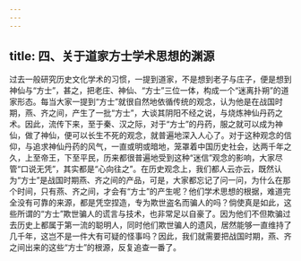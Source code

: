 ```yaml
---
---
---
```

title: 四、关于道家方士学术思想的渊源
---




过去一般研究历史文化学术的习惯，一提到道家，不是想到老子与庄子，便是想到神仙与“方士”，甚之，把老庄、神仙、“方士”三位一体，构成一个“迷离扑朔”的道家形态。每当大家一提到“方士”就很自然地依循传统的观念，认为他是在战国时期，燕、齐之间，产生了一批“方士”，大谈其阴阳不经之说，与烧炼神仙丹药之术。因此，流传下来，至于秦、汉之际，对于“方士”的丹药，服之就可以成为神仙，做了神仙，便可以长生不死的观念，就普遍地深入人心了。对于这种观念的信仰，与追求神仙丹药的风气，一直或明或暗地，笼罩着中国历史社会，达两千年之久，上至帝王，下至平民，历来都很普遍地受到这种“迷信”观念的影响，大家尽管“口说无凭”，其实都是“心向往之”。在历史观念上，我们都人云亦云，既然认为“方士”是战国时期燕、齐之间的产品，可是，大家都忘记了问一问，为什么在那个时间，只有燕、齐之间，才会有“方士”的产生呢？他们学术思想的根据，难道完全没有可靠的来源，都是凭空捏造，专为欺世盗名而骗人的吗？倘使真是如此，这些所谓的“方士”欺世骗人的谎言与技术，也非常足以自豪了。因为他们不但欺骗过去历史上都属于第一流的聪明人，同时他们欺世骗人的遗风，居然能够一直维持了几千年，这岂不是一件大有可疑的怪事吗？因此，我们就需要把战国时期，燕、齐之间出来的这些“方士”的根源，反复追查一番了。